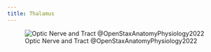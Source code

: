 ```yaml
---
title: Thalamus
---
```



![Optic Nerve and Tract @OpenStaxAnatomyPhysiology2022](/The Archive/Images/OpenStax Anatomy and Physiology 2e/fig12.5 openstax Optic Nerve Versus Optic Tract.jpeg){#fig-openstax-fig12.5}
